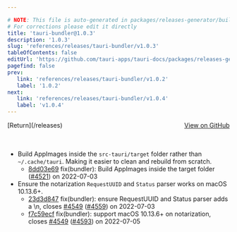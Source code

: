 ```yaml
---

# NOTE: This file is auto-generated in packages/releases-generator/build.ts
# For corrections please edit it directly
title: 'tauri-bundler@1.0.3'
description: '1.0.3'
slug: 'references/releases/tauri-bundler/v1.0.3'
tableOfContents: false
editUrl: 'https://github.com/tauri-apps/tauri-docs/packages/releases-generator/build.ts'
pagefind: false
prev:
   link: 'references/releases/tauri-bundler/v1.0.2'
   label: '1.0.2'
next:
   link: 'references/releases/tauri-bundler/v1.0.4'
   label: 'v1.0.4'
---
```


<div style="margin-bottom:3rem; display: flex; justify-content: space-between; align-items: center"><span>[Return](/releases)</span><span><a href="https://github.com/tauri-apps/tauri/releases/tag/tauri-bundler-v1.0.3">View on GitHub</a></span></div>

- Build AppImages inside the `src-tauri/target` folder rather than `~/.cache/tauri`. Making it easier to clean and rebuild from scratch.
  - [8dd03e69](https://www.github.com/tauri-apps/tauri/commit/8dd03e69b0766eaef0b9f9fdcfe2ccbc9d0a10d1) fix(bundler): Build AppImages inside the target folder ([#4521](https://www.github.com/tauri-apps/tauri/pull/4521)) on 2022-07-03
- Ensure the notarization `RequestUUID` and `Status` parser works on macOS 10.13.6+.
  - [23d3d847](https://www.github.com/tauri-apps/tauri/commit/23d3d847d1b2d0c394d729a84fbeae2936111116) fix(bundler): ensure RequestUUID and Status parser adds a \n, closes [#4549](https://www.github.com/tauri-apps/tauri/pull/4549) ([#4559](https://www.github.com/tauri-apps/tauri/pull/4559)) on 2022-07-03
  - [f7c59ecf](https://www.github.com/tauri-apps/tauri/commit/f7c59ecfc85a90a0ff5c22da1a8b0e93d3663c86) fix(bundler): support macOS 10.13.6+ on notarization, closes [#4549](https://www.github.com/tauri-apps/tauri/pull/4549) ([#4593](https://www.github.com/tauri-apps/tauri/pull/4593)) on 2022-07-05


